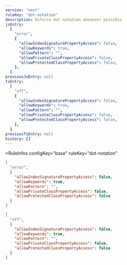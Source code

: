 ```yaml
---
version: "next"
ruleKey: "dot-notation"
description: Enforce dot notation whenever possible
jsEntry:
  [
    "error",
    {
      "allowIndexSignaturePropertyAccess": false,
      "allowKeywords": true,
      "allowPattern": "",
      "allowPrivateClassPropertyAccess": false,
      "allowProtectedClassPropertyAccess": false,
    },
  ]
previousJsEntry: null
tsEntry:
  [
    "off",
    {
      "allowIndexSignaturePropertyAccess": false,
      "allowKeywords": true,
      "allowPattern": "",
      "allowPrivateClassPropertyAccess": false,
      "allowProtectedClassPropertyAccess": false,
    },
  ]
previousTsEntry: null
history: []
---
```


<RuleInfos 
  configKey="base" 
  ruleKey="dot-notation" 
>

```json
[
  "error",
  {
    "allowIndexSignaturePropertyAccess": false,
    "allowKeywords": true,
    "allowPattern": "",
    "allowPrivateClassPropertyAccess": false,
    "allowProtectedClassPropertyAccess": false
  }
]
```

```json
[
  "off",
  {
    "allowIndexSignaturePropertyAccess": false,
    "allowKeywords": true,
    "allowPattern": "",
    "allowPrivateClassPropertyAccess": false,
    "allowProtectedClassPropertyAccess": false
  }
]
```

</RuleInfos>
